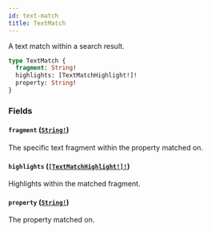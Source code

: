 ```yaml
---
id: text-match
title: TextMatch
---
```


A text match within a search result.

```graphql
type TextMatch {
  fragment: String!
  highlights: [TextMatchHighlight!]!
  property: String!
}
```

### Fields

#### `fragment` ([`String!`](/docs/api/scalars/string))

The specific text fragment within the property matched on.

#### `highlights` ([`[TextMatchHighlight!]!`](/docs/api/objects/text-match-highlight))

Highlights within the matched fragment.

#### `property` ([`String!`](/docs/api/scalars/string))

The property matched on.
